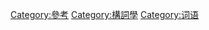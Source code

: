 {{catmore}}

[[Category:參考|Category:參考]]
[[Category:構詞學|Category:構詞學]] <!-- this is not only "English" topic -->
[[Category:词语|Category:词语]] <!-- abbrev. is not only acronym (Xmas,...) -->